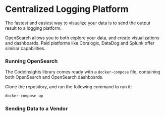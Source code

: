 # Centralized Logging Platform

The fastest and easiest way to visualize your data is to send the output result to a logging platform.

OpenSearch allows you to both explore your data, and create visualizations and dashboards. Paid platforms like Coralogix, DataDog and Splunk offer similiar capabilities.

### Running OpenSearch

The CodeInsights library comes ready with a `docker-compose` file, containing both OpenSearch and OpenSearch dashboards.

Clone the repository, and run the following command to run it:

```bash
docker-compose up
```

### Sending Data to a Vendor
